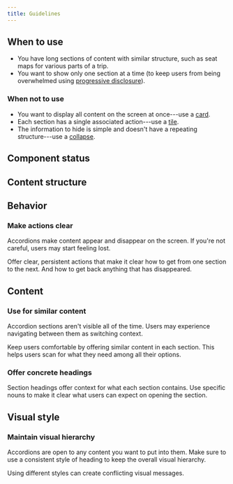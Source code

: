 ```yaml
---
title: Guidelines
---
```


<ReactExample exampleId="Accordion-default" />

## When to use

- You have long sections of content with similar structure,
  such as seat maps for various parts of a trip.
- You want to show only one section at a time
  (to keep users from being overwhelmed using [progressive disclosure](/design-patterns/progressive-disclosure/)).

### When not to use

- You want to display all content on the screen at once---use a [card](/components/structure/card/).
- Each section has a single associated action---use a [tile](/components/structure/tile/).
- The information to hide is simple and doesn't have a repeating structure---use a [collapse](/components/interaction/collapse/).

## Component status

<ComponentStatus component="Accordion" />

## Content structure

<FigmaFile
  file="4QJZqvBvRrLu6t9mwObCkA"
  node="813%3A2077"
  alt="Section header: sets the context for the section; section actions: optionally creates actions associated with a section; collapse section: supports progressive disclosure by hiding additional info; expanded section: shows additional info one section at a time; section content: shows one version of content with similar structure; section footer: optionally presents sticky actions for the section."
/>

## Behavior

### Make actions clear

Accordions make content appear and disappear on the screen.
If you're not careful, users may start feeling lost.

Offer clear, persistent actions that make it clear how to get from one section to the next.
And how to get back anything that has disappeared.

<ReactExample exampleId="Accordion-actions_and_footer" />

## Content

### Use for similar content

Accordion sections aren't visible all of the time.
Users may experience navigating between them as switching context.

Keep users comfortable by offering similar content in each section.
This helps users scan for what they need among all their options.

### Offer concrete headings

Section headings offer context for what each section contains.
Use specific nouns to make it clear what users can expect on opening the section.

## Visual style

### Maintain visual hierarchy

Accordions are open to any content you want to put into them.
Make sure to use a consistent style of heading to keep the overall visual hierarchy.

Using different styles can create conflicting visual messages.
